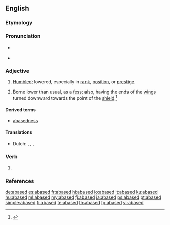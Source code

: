 ==English==

===Etymology===
{{suffix|abase|ed|lang=en}}

===Pronunciation===
* {{a|RP}} {{IPA|/əˈbeɪst/|lang=en}}
* {{a|GenAm}} {{IPA|/əˈbeɪst/|lang=en}}

===Adjective===
{{en-adj}}

# [[humbled|Humbled]]; lowered, especially in [[rank]], [[position]], or [[prestige]].
# {{label|en|heraldry}} Borne lower than usual, as a [[fess]]; also, having the ends of the [[wing]]s turned downward towards the point of the [[shield]].<ref>{{R:MW3 1976|page=2}}</ref>

====Derived terms====
* [[abasedness]]

====Translations====
{{trans-top|humbled}}
* Dutch: {{t+|nl|verlaagd}}, {{t+|nl|vernederd}}, {{t+|nl|gekleineerd}},
{{trans-bottom}}

===Verb===
{{head|en|verb form}}

# {{en-past of|abase}}

===References===
<references/>

[[de:abased]]
[[es:abased]]
[[fr:abased]]
[[hi:abased]]
[[io:abased]]
[[it:abased]]
[[ku:abased]]
[[hu:abased]]
[[ml:abased]]
[[my:abased]]
[[fj:abased]]
[[ja:abased]]
[[ps:abased]]
[[pt:abased]]
[[simple:abased]]
[[fi:abased]]
[[te:abased]]
[[th:abased]]
[[tg:abased]]
[[vi:abased]]